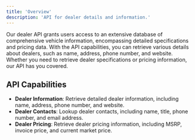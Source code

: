 ```yaml
---
title: 'Overview'
description: 'API for dealer details and information.'
---
```


<p class='font-medium'>
  Our dealer API grants users access to an extensive database of comprehensive vehicle information,
  encompassing detailed specifications and pricing data. With the API capabilities, you can retrieve
  various details about dealers, such as name, address, phone number, and website. Whether you need
  to retrieve dealer specifications or pricing information, our API has you covered.
</p>

## API Capabilities

- **Dealer Information**: Retrieve detailed dealer information, including name, address, phone number, and website.
- **Dealer Contacts**: Lookup dealer contacts, including name, title, phone number, and email address.
- **Dealer Pricing**: Retrieve dealer pricing information, including MSRP, invoice price, and current market price.
